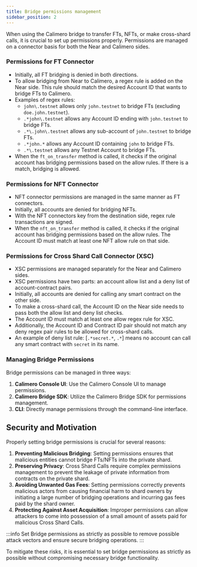 ```yaml
---
title: Bridge permissions management
sidebar_position: 2
---
```



When using the Calimero bridge to transfer FTs, NFTs, or make cross-shard calls, it is crucial to set up permissions properly. Permissions are managed on a connector basis for both the Near and Calimero sides.

### Permissions for FT Connector

- Initially, all FT bridging is denied in both directions.
- To allow bridging from Near to Calimero, a regex rule is added on the Near side. This rule should match the desired Account ID that wants to bridge FTs to Calimero.
- Examples of regex rules:
  - `john\.testnet` allows only `john.testnet` to bridge FTs (excluding `doe.john.testnet`).
  - `.*john\.testnet` allows any Account ID ending with `john.testnet` to bridge FTs.
  - `.*\.john\.testnet` allows any sub-account of `john.testnet` to bridge FTs.
  - `.*john.*` allows any Account ID containing `john` to bridge FTs.
  - `.*\.testnet` allows any Testnet Account to bridge FTs.
- When the `ft_on_transfer` method is called, it checks if the original account has bridging permissions based on the allow rules. If there is a match, bridging is allowed.

### Permissions for NFT Connector

- NFT connector permissions are managed in the same manner as FT connectors.
- Initially, all accounts are denied for bridging NFTs.
- With the NFT connectors key from the destination side, regex rule transactions are signed.
- When the `nft_on_transfer` method is called, it checks if the original account has bridging permissions based on the allow rules. The Account ID must match at least one NFT allow rule on that side.

### Permissions for Cross Shard Call Connector (XSC)

- XSC permissions are managed separately for the Near and Calimero sides.
- XSC permissions have two parts: an account allow list and a deny list of account-contract pairs.
- Initially, all accounts are denied for calling any smart contract on the other side.
- To make a cross-shard call, the Account ID on the Near side needs to pass both the allow list and deny list checks.
- The Account ID must match at least one allow regex rule for XSC.
- Additionally, the Account ID and Contract ID pair should not match any deny regex pair rules to be allowed for cross-shard calls.
- An example of deny list rule: [`.*secret.*`, `.*`] means no account can call any smart contract with `secret` in its name.

### Managing Bridge Permissions

Bridge permissions can be managed in three ways:

1. **Calimero Console UI**: Use the Calimero Console UI to manage permissions.
2. **Calimero Bridge SDK**: Utilize the Calimero Bridge SDK for permissions management.
3. **CLI**: Directly manage permissions through the command-line interface.

## Security and Motivation

Properly setting bridge permissions is crucial for several reasons:

1. **Preventing Malicious Bridging**: Setting permissions ensures that malicious entities cannot bridge FTs/NFTs into the private shard.
2. **Preserving Privacy**: Cross Shard Calls require complex permissions management to prevent the leakage of private information from contracts on the private shard.
3. **Avoiding Unwanted Gas Fees**: Setting permissions correctly prevents malicious actors from causing financial harm to shard owners by initiating a large number of bridging operations and incurring gas fees paid by the shard owner.
4. **Protecting Against Asset Acquisition**: Improper permissions can allow attackers to come into possession of a small amount of assets paid for malicious Cross Shard Calls.

:::info
Set Bridge permissions as strictly as possible to remove possible attack vectors and ensure secure bridging operations.
:::


To mitigate these risks, it is essential to set bridge permissions as strictly as possible without compromising necessary bridge functionality.


